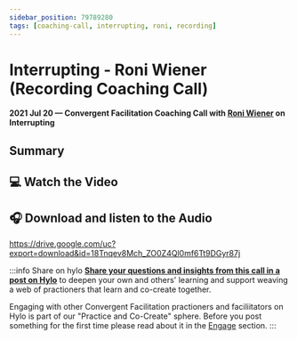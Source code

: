 ```yaml
---
sidebar_position: 79789280
tags: [coaching-call, interrupting, roni, recording]
---
```



# Interrupting - Roni Wiener (Recording Coaching Call)

**2021 Jul 20 — Convergent Facilitation Coaching Call with [Roni Wiener](/about#roni-wiener) on Interrupting**


## Summary

## 💻 Watch the Video

<LiteYouTubeEmbed
              id="tpKTDFSNWq4"
              params="autoplay=1&autohide=1&showinfo=0&rel=0"
              title="Convergent Facilitation Coaching Call with Roni Wiener"
              poster="maxresdefault"
              webp
            />


## 🎧 Download and listen to the Audio

  https://drive.google.com/uc?export=download&id=18Tnqev8Mch_ZO0Z4Ql0mf6Tt9DGyr87j


:::info Share on hylo
**[Share your questions and insights from this call in a post on Hylo](https://www.hylo.com/groups/convergent-facilitation/create/post?newPostType=discussion)** to deepen your own and others' learning and support weaving a web of practioners that learn and co-create together.

Engaging with other Convergent Facilitation practioners and faciliitators on Hylo is part of our "Practice and Co-Create" sphere. Before you post something for the first time please read about it in the [Engage](/engage/spheres-for-engaging) section.
:::
